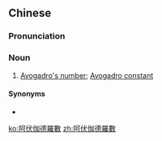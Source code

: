 {{also|阿伏伽德罗数}}
==Chinese==
{{zh-forms|s=阿伏伽德罗数|type=51}}

===Pronunciation===
{{zh-pron
|m=āfúgādéluó shù
|cat=n
}}

===Noun===
{{zh-noun}}

# [[Avogadro's number]]; [[Avogadro constant]]

====Synonyms====
* {{zh-l|阿伏伽德羅常量}}

[[ko:阿伏伽德羅數]]
[[zh:阿伏伽德羅數]]